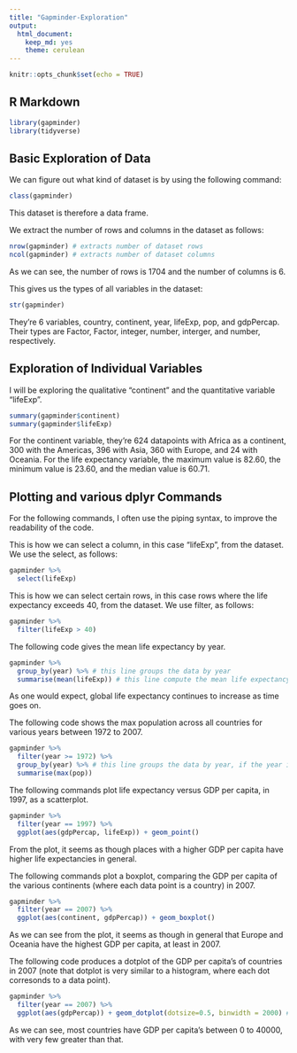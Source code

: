 ```yaml
---
title: "Gapminder-Exploration"
output: 
  html_document:
    keep_md: yes
    theme: cerulean
---
```


```r
knitr::opts_chunk$set(echo = TRUE)
```

## R Markdown

```r
library(gapminder)
library(tidyverse)
```

## Basic Exploration of Data

We can figure out what kind of dataset is by using the following command:
```r
class(gapminder)
```
This dataset is therefore a data frame.

We extract the number of rows and columns in the dataset as follows:
```r
nrow(gapminder) # extracts number of dataset rows
ncol(gapminder) # extracts number of dataset columns
```
As we can see, the number of rows is 1704 and the number of columns is 6.

This gives us the types of all variables in the dataset:
```r
str(gapminder)
```

They're 6 variables, country, continent, year, lifeExp, pop, and gdpPercap. Their types are Factor, Factor, integer, number, interger, and number, respectively.

## Exploration of Individual Variables

I will be exploring the qualitative "continent" and the quantitative variable "lifeExp".
```r
summary(gapminder$continent)
summary(gapminder$lifeExp)
```
For the continent variable, they're 624 datapoints with Africa as a continent, 300 with the Americas, 396 with Asia, 360 with Europe, and 24 with Oceania. 
For the life expectancy variable, the maximum value is 82.60, the minimum value is 23.60, and the median value is 60.71. 

## Plotting and various dplyr Commands

For the following commands, I often use the piping syntax, to improve the readability of the code.

This is how we can select a column, in this case "lifeExp", from the dataset. We use the select, as follows:
```r
gapminder %>%
  select(lifeExp)
```

This is how we can select certain rows, in this case rows where the life expectancy exceeds 40, from the dataset. We use filter, as follows:
```r
gapminder %>%
  filter(lifeExp > 40)
```

The following code gives the mean life expectancy by year.
```r
gapminder %>%
  group_by(year) %>% # this line groups the data by year
  summarise(mean(lifeExp)) # this line compute the mean life expectancy for each year
```

As one would expect, global life expectancy continues to increase as time goes on.

The following code shows the max population across all countries for various years between 1972 to 2007.
```r
gapminder %>%
  filter(year >= 1972) %>%
  group_by(year) %>% # this line groups the data by year, if the year is greater than or equal to 1972
  summarise(max(pop)) 
```

The following commands plot life expectancy versus GDP per capita, in 1997, as a scatterplot.
```r
gapminder %>%
  filter(year == 1997) %>%
  ggplot(aes(gdpPercap, lifeExp)) + geom_point()
```

From the plot, it seems as though places with a higher GDP per capita have higher life expectancies in general.

The following commands plot a boxplot, comparing the GDP per capita of the various continents (where each data point is a country) in 2007.
```r
gapminder %>%
  filter(year == 2007) %>%
  ggplot(aes(continent, gdpPercap)) + geom_boxplot()
```

As we can see from the plot, it seems as though in general that Europe and Oceania have the highest GDP per capita, at least in 2007.

The following code produces a dotplot of the GDP per capita's of countries in 2007 (note that dotplot is very similar to a histogram, where each dot corresonds to a data point).
```r
gapminder %>%
  filter(year == 2007) %>%
  ggplot(aes(gdpPercap)) + geom_dotplot(dotsize=0.5, binwidth = 2000) # plots a dotplot with bins of size 2000
```

As we can see, most countries have GDP per capita's between 0 to 40000, with very few greater than that.
